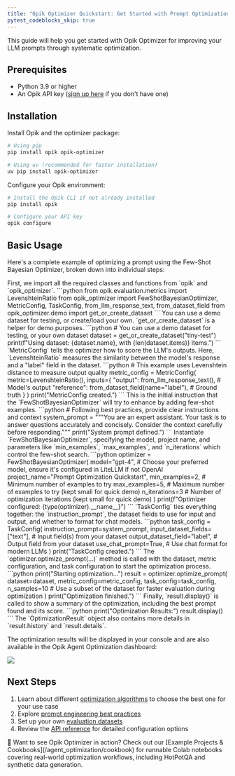 ```yaml
---
title: "Opik Optimizer Quickstart: Get Started with Prompt Optimization"
pytest_codeblocks_skip: true
---
```

This guide will help you get started with Opik Optimizer for improving your LLM
prompts through systematic optimization.

## Prerequisites

- Python 3.9 or higher
- An Opik API key ([sign up here](https://www.comet.com/signup?from=llm) if you don't have one)

## Installation

Install Opik and the optimizer package:

```bash
# Using pip
pip install opik opik-optimizer

# Using uv (recommended for faster installation)
uv pip install opik-optimizer
```

Configure your Opik environment:

```bash
# Install the Opik CLI if not already installed
pip install opik

# Configure your API key
opik configure
```

## Basic Usage

Here's a complete example of optimizing a prompt using the Few-Shot Bayesian Optimizer, broken down into individual steps:

<Steps>
  <Step title="1. Import necessary modules">
    First, we import all the required classes and functions from `opik` and `opik_optimizer`.
    ```python
    from opik.evaluation.metrics import LevenshteinRatio
    from opik_optimizer import FewShotBayesianOptimizer, MetricConfig, TaskConfig, from_llm_response_text, from_dataset_field
    from opik_optimizer.demo import get_or_create_dataset
    ```
  </Step>
  <Step title="2. Define your evaluation dataset">
    You can use a demo dataset for testing, or create/load your own. `get_or_create_dataset` is a helper for demo purposes.
    ```python
    # You can use a demo dataset for testing, or your own dataset
    dataset = get_or_create_dataset("tiny-test")
    print(f"Using dataset: {dataset.name}, with {len(dataset.items)} items.")
    ```
  </Step>
  <Step title="3. Configure the evaluation metric">
    `MetricConfig` tells the optimizer how to score the LLM's outputs. Here, `LevenshteinRatio` measures the similarity between the model's response and a "label" field in the dataset.
    ```python
    # This example uses Levenshtein distance to measure output quality
    metric_config = MetricConfig(
        metric=LevenshteinRatio(),
        inputs={
            "output": from_llm_response_text(),  # Model's output
            "reference": from_dataset_field(name="label"),  # Ground truth
        }
    )
    print("MetricConfig created.")
    ```
  </Step>
  <Step title="4. Define your base prompt">
    This is the initial instruction that the `FewShotBayesianOptimizer` will try to enhance by adding few-shot examples.
    ```python
    # Following best practices, provide clear instructions and context
    system_prompt = """You are an expert assistant. Your task is to answer questions
    accurately and concisely. Consider the context carefully before responding."""
    print("System prompt defined.")
    ```
  </Step>
  <Step title="5. Choose and configure an optimizer">
    Instantiate `FewShotBayesianOptimizer`, specifying the model, project name, and parameters like `min_examples`, `max_examples`, and `n_iterations` which control the few-shot search.
    ```python
    optimizer = FewShotBayesianOptimizer(
        model="gpt-4",  # Choose your preferred model, ensure it's configured in LiteLLM if not OpenAI
        project_name="Prompt Optimization Quickstart",
        min_examples=2,  # Minimum number of examples to try
        max_examples=5,  # Maximum number of examples to try (kept small for quick demo)
        n_iterations=3   # Number of optimization iterations (kept small for quick demo)
    )
    print(f"Optimizer configured: {type(optimizer).__name__}")
    ```
  </Step>
  <Step title="6. Configure the task">
    `TaskConfig` ties everything together: the `instruction_prompt`, the dataset fields to use for input and output, and whether to format for chat models.
    ```python
    task_config = TaskConfig(
        instruction_prompt=system_prompt,
        input_dataset_fields=["text"],  # Input field(s) from your dataset
        output_dataset_field="label",   # Output field from your dataset
        use_chat_prompt=True,  # Use chat format for modern LLMs
    )
    print("TaskConfig created.")
    ```
  </Step>
  <Step title="7. Run the optimization">
    The `optimizer.optimize_prompt(...)` method is called with the dataset, metric configuration, and task configuration to start the optimization process.
    ```python
    print("Starting optimization...")
    result = optimizer.optimize_prompt(
        dataset=dataset,
        metric_config=metric_config,
        task_config=task_config,
        n_samples=10 # Use a subset of the dataset for faster evaluation during optimization
    )
    print("Optimization finished.")
    ```
  </Step>
  <Step title="8. View the results">
    Finally, `result.display()` is called to show a summary of the optimization, including the best prompt found and its score.
    ```python
    print("Optimization Results:")
    result.display() 
    ```
    The `OptimizationResult` object also contains more details in `result.history` and `result.details`.
  </Step>
</Steps>

The optimization results will be displayed in your console and are also available in the
Opik Agent Optimization dashboard:

<Frame>
  <img src="/img/agent_optimization/trial_dashboard.png" />
</Frame>

## Next Steps

1. Learn about different [optimization algorithms](/agent_optimization/overview#optimization-algorithms) to choose the best one for your use case
2. Explore [prompt engineering best practices](/agent_optimization/best_practices/prompt_engineering)
3. Set up your own [evaluation datasets](/agent_optimization/opik_optimizer/datasets)
4. Review the [API reference](/agent_optimization/opik_optimizer/reference) for detailed configuration options

<Info>
  🚀 Want to see Opik Optimizer in action? Check out our [Example Projects & Cookbooks](/agent_optimization/cookbook) for runnable Colab notebooks covering real-world optimization workflows, including HotPotQA and synthetic data generation.
</Info>
